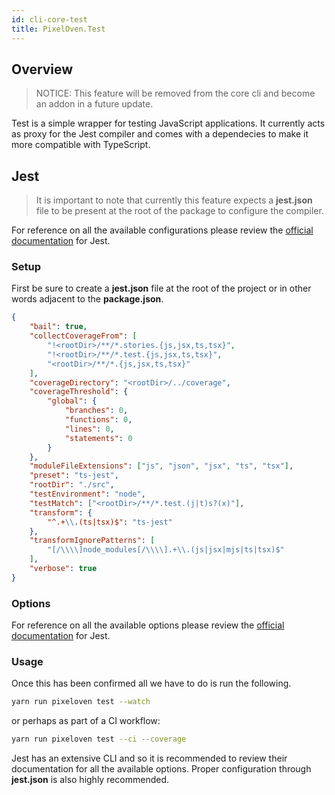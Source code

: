 ```yaml
---
id: cli-core-test
title: PixelOven.Test
---
```


## Overview

> NOTICE: This feature will be removed from the core cli and become an addon in a future update.

Test is a simple wrapper for testing JavaScript applications. It currently acts as proxy for the Jest compiler and comes with a dependecies to make it more compatible with TypeScript.

## Jest

> It is important to note that currently this feature expects a **jest.json** file to be present at the root of the package to configure the compiler.

For reference on all the available configurations please review the [official documentation](https://jestjs.io/) for Jest.

### Setup

First be sure to create a **jest.json** file at the root of the project or in other words adjacent to the **package.json**.

```json
{
    "bail": true,
    "collectCoverageFrom": [
        "!<rootDir>/**/*.stories.{js,jsx,ts,tsx}",
        "!<rootDir>/**/*.test.{js,jsx,ts,tsx}",
        "<rootDir>/**/*.{js,jsx,ts,tsx}"
    ],
    "coverageDirectory": "<rootDir>/../coverage",
    "coverageThreshold": {
        "global": {
            "branches": 0,
            "functions": 0,
            "lines": 0,
            "statements": 0
        }
    },
    "moduleFileExtensions": ["js", "json", "jsx", "ts", "tsx"],
    "preset": "ts-jest",
    "rootDir": "./src",
    "testEnvironment": "node",
    "testMatch": ["<rootDir>/**/*.test.(j|t)s?(x)"],
    "transform": {
        "^.+\\.(ts|tsx)$": "ts-jest"
    },
    "transformIgnorePatterns": [
        "[/\\\\]node_modules[/\\\\].+\\.(js|jsx|mjs|ts|tsx)$"
    ],
    "verbose": true
}
```

### Options

For reference on all the available options please review the [official documentation](https://jestjs.io/) for Jest.

### Usage

Once this has been confirmed all we have to do is run the following.

```bash
yarn run pixeloven test --watch
```

or perhaps as part of a CI workflow:

```bash
yarn run pixeloven test --ci --coverage
```

Jest has an extensive CLI and so it is recommended to review their documentation for all the available options. Proper configuration through **jest.json** is also highly recommended.
